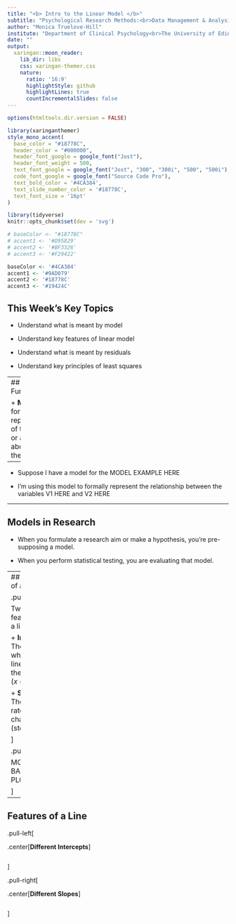 ```yaml
---
title: "<b> Intro to the Linear Model </b>"
subtitle: "Psychological Research Methods:<br>Data Management & Analysis<br><br> "
author: "Monica Truelove-Hill"
institute: "Department of Clinical Psychology<br>The University of Edinburgh"
date: ""
output:
  xaringan::moon_reader:
    lib_dir: libs
    css: xaringan-themer.css
    nature:
      ratio: '16:9'
      highlightStyle: github
      highlightLines: true
      countIncrementalSlides: false
---
```



```r
options(htmltools.dir.version = FALSE)
```

```r
library(xaringanthemer)
style_mono_accent(
  base_color = "#18778C",
  header_color = "#000000",
  header_font_google = google_font("Jost"),
  header_font_weight = 500,
  text_font_google = google_font("Jost", "300", "300i", "500", "500i"),
  code_font_google = google_font("Source Code Pro"),
  text_bold_color = '#4CA384',
  text_slide_number_color = '#18778C',
  text_font_size = '16pt'
)
```

```r
library(tidyverse)
knitr::opts_chunk$set(dev = 'svg')

# baseColor <- "#18778C"
# accent1 <- '#D95829'
# accent2 <- '#BF3326'
# accent3 <- '#F29422'

baseColor <- '#4CA384'
accent1 <- '#9AD079'
accent2 <- '#18778C'
accent3 <- '#19424C'
```

## This Week's Key Topics

+ Understand what is meant by model

+ Understand key features of linear model

+ Understand what is meant by residuals

+ Understand key principles of least squares

---
## Models & Functions

+ **Model:** a formal representation of the world, or an idea about the way the world is

--

+ Suppose I have a model for the MODEL EXAMPLE HERE

+ I'm using this model to formally represent the relationship between the variables V1 HERE and V2 HERE

---

## Models in Research

+ When you formulate a research aim or make a hypothesis, you're pre-supposing a model. 

+ When you perform statistical testing, you are evaluating that model.

---
## Features of a Line

.pull-left[

Two key features of a line:

+ **Intercept:** The point at which the line crosses the $y$-axis ($x$ = 0)

+ **Slope:** The line's rate of change (steepness)

]

.pull-right[

MONICA - BASIC LINE PLOT HERE
```r

```

]

---
## Features of a Line

.pull-left[

.center[**Different Intercepts**]
```r

```


]

.pull-right[

.center[**Different Slopes**]
```r

```

]